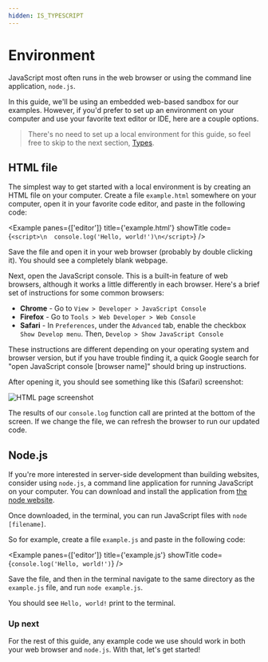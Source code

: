 ```yaml
---
hidden: IS_TYPESCRIPT
---
```


# Environment

JavaScript most often runs in the web browser or using the command line application, `node.js`.

In this guide, we'll be using an embedded web-based sandbox for our examples. However, if you'd prefer to set up an environment on your computer and use your favorite text editor or IDE, here are a couple options.

> There's no need to set up a local environment for this guide, so feel free to skip to the next section, [Types](/types).

## HTML file

The simplest way to get started with a local environment is by creating an HTML file on your computer. Create a file `example.html` somewhere on your computer, open it in your favorite code editor, and paste in the following code:

<Example panes={['editor']} title={'example.html'} showTitle code={`<script>\n  console.log('Hello, world!')\n</script>`} />

Save the file and open it in your web browser (probably by double clicking it). You should see a completely blank webpage.

Next, open the JavaScript console. This is a built-in feature of web browsers, although it works a little differently in each browser. Here's a brief set of instructions for some common browsers:

- **Chrome** - Go to `View > Developer > JavaScript Console`
- **Firefox** - Go to `Tools > Web Developer > Web Console`
- **Safari** - In `Preferences`, under the `Advanced` tab, enable the checkbox `Show Develop menu`. Then, `Develop > Show JavaScript Console`

These instructions are different depending on your operating system and browser version, but if you have trouble finding it, a quick Google search for "open JavaScript console [browser name]" should bring up instructions.

After opening it, you should see something like this (Safari) screenshot:

![HTML page screenshot](/static/html-page-screenshot.png)

The results of our `console.log` function call are printed at the bottom of the screen. If we change the file, we can refresh the browser to run our updated code.

## Node.js

If you're more interested in server-side development than building websites, consider using `node.js`, a command line application for running JavaScript on your computer. You can download and install the application from [the node website](https://nodejs.org).

Once downloaded, in the terminal, you can run JavaScript files with `node [filename]`.

So for example, create a file `example.js` and paste in the following code:

<Example panes={['editor']} title={'example.js'} showTitle code={`console.log('Hello, world!')`} />

Save the file, and then in the terminal navigate to the same directory as the `example.js` file, and run `node example.js`.

You should see `Hello, world!` print to the terminal.

### Up next

For the rest of this guide, any example code we use should work in both your web browser and `node.js`. With that, let's get started!